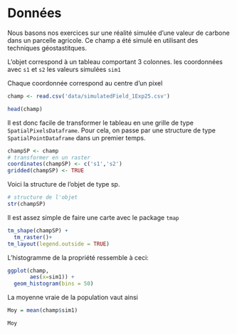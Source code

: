 Données {#data}
======================


Nous basons nos exercices sur une réalité simulée d'une valeur de carbone dans un parcelle agricole. Ce champ a été simulé en utilisant des techniques géostastitques.

L'objet correspond à un tableau comportant 3 colonnes.
les coordonnées avec `s1` et `s2`
les valeurs simulées  `sim1`

Chaque coordonnée correspond au centre d'un pixel

```r
champ <- read.csv('data/simulatedField_1Exp25.csv')

head(champ)

```

Il est donc facile de transformer le tableau en une grille de type `SpatialPixelsDataframe`. Pour cela, on passe par une structure de type `SpatialPointDataframe` dans un premier temps.


```r
champSP <- champ
# transformer en un raster
coordinates(champSP) <- c('s1','s2')  
gridded(champSP) <- TRUE
```

Voici la structure de l'objet de type sp.


```r
# structure de l'objet
str(champSP)
```

Il est assez simple de faire une carte avec le package `tmap`


```r


tm_shape(champSP) +
  tm_raster()+
tm_layout(legend.outside = TRUE)

```


L'histogramme de la propriété ressemble à ceci:


```r

ggplot(champ, 
       aes(x=sim1)) + 
  geom_histogram(bins = 50)

```


La moyenne vraie de la population vaut ainsi


```r
Moy = mean(champ$sim1)

Moy

```

